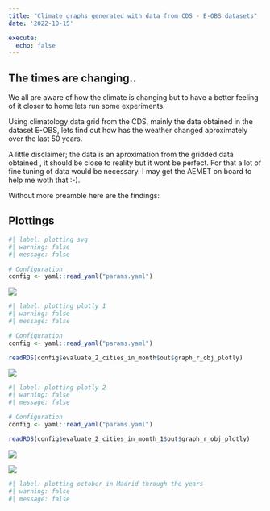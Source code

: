 ```yaml
---
title: "Climate graphs generated with data from CDS - E-OBS datasets"
date: '2022-10-15'

execute:
  echo: false
---
```


## The times are changing..

We all are aware of how the climate is changing but to have a better feeling of it closer to home lets run some experiments.

Using climatology data grid from the CDS, mainly the data obtained in the dataset E-OBS, lets find out how has the weather changed aproximately over the last 50 years.

A little disclaimer; the data is an aproximation from the gridded data obtained , it should be close to reality but it wont be perfect. For that a lot of fine tuning of data would be necessary. I may get the AEMET on board to help me woth that :-).

Without more preamble here are the findings:

## Plottings

```r
#| label: plotting svg
#| warning: false
#| message: false

# Configuration
config <- yaml::read_yaml("params.yaml")

```

![](graphs/evaluate_2_cities_in_month.svg)

```r
#| label: plotting plotly 1
#| warning: false
#| message: false

# Configuration
config <- yaml::read_yaml("params.yaml")

readRDS(config$evaluate_2_cities_in_month$out$graph_r_obj_plotly)

```


![](graphs/evaluate_2_cities_in_month_1.svg)

```r
#| label: plotting plotly 2
#| warning: false
#| message: false

# Configuration
config <- yaml::read_yaml("params.yaml")

readRDS(config$evaluate_2_cities_in_month_1$out$graph_r_obj_plotly)

```



![](graphs/evaluate_decades_means.svg)


![](graphs/evaluate_decades_means_botton_10.svg)
```r
#| label: plotting october in Madrid through the years
#| warning: false
#| message: false



```
